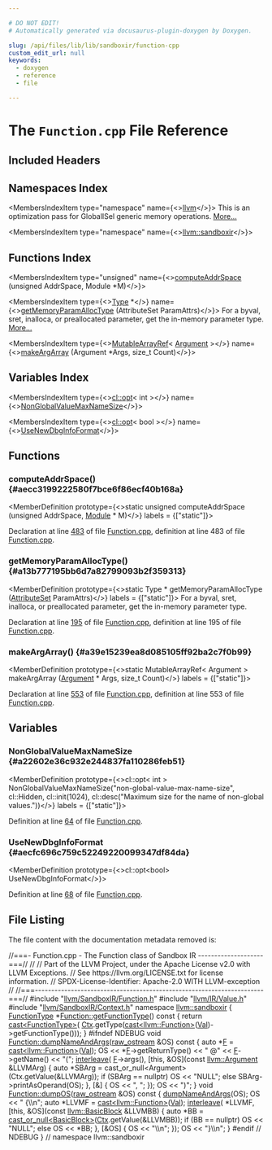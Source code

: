 ```yaml
---

# DO NOT EDIT!
# Automatically generated via docusaurus-plugin-doxygen by Doxygen.

slug: /api/files/lib/lib/sandboxir/function-cpp
custom_edit_url: null
keywords:
  - doxygen
  - reference
  - file

---
```





# The `Function.cpp` File Reference

<DoxygenPage pluginConfig={pluginConfig}>



## Included Headers

<IncludesList>
<IncludesListItem
  filePath="llvm/IR/Function.h"
  permalink="/docs/api/files/include/include/llvm/include/llvm/ir/function-h"
  isLocal="true" />
<IncludesListItem
  filePath="SymbolTableListTraitsImpl.h"
  permalink="/docs/api/files/lib/lib/ir/symboltablelisttraitsimpl-h"
  isLocal="true" />
<IncludesListItem
  filePath="llvm/ADT/ArrayRef.h"
  permalink="/docs/api/files/include/include/llvm/include/llvm/adt/arrayref-h"
  isLocal="true" />
<IncludesListItem
  filePath="llvm/ADT/BitVector.h"
  permalink="/docs/api/files/include/include/llvm/include/llvm/adt/bitvector-h"
  isLocal="true" />
<IncludesListItem
  filePath="llvm/ADT/DenseSet.h"
  permalink="/docs/api/files/include/include/llvm/include/llvm/adt/denseset-h"
  isLocal="true" />
<IncludesListItem
  filePath="llvm/ADT/STLExtras.h"
  permalink="/docs/api/files/include/include/llvm/include/llvm/adt/stlextras-h"
  isLocal="true" />
<IncludesListItem
  filePath="llvm/ADT/SmallString.h"
  permalink="/docs/api/files/include/include/llvm/include/llvm/adt/smallstring-h"
  isLocal="true" />
<IncludesListItem
  filePath="llvm/ADT/SmallVector.h"
  permalink="/docs/api/files/include/include/llvm/include/llvm/adt/smallvector-h"
  isLocal="true" />
<IncludesListItem
  filePath="llvm/ADT/StringRef.h"
  permalink="/docs/api/files/include/include/llvm/include/llvm/adt/stringref-h"
  isLocal="true" />
<IncludesListItem
  filePath="llvm/IR/AbstractCallSite.h"
  permalink="/docs/api/files/include/include/llvm/include/llvm/ir/abstractcallsite-h"
  isLocal="true" />
<IncludesListItem
  filePath="llvm/IR/Argument.h"
  permalink="/docs/api/files/include/include/llvm/include/llvm/ir/argument-h"
  isLocal="true" />
<IncludesListItem
  filePath="llvm/IR/Attributes.h"
  permalink="/docs/api/files/include/include/llvm/include/llvm/ir/attributes-h"
  isLocal="true" />
<IncludesListItem
  filePath="llvm/IR/BasicBlock.h"
  permalink="/docs/api/files/include/include/llvm/include/llvm/ir/basicblock-h"
  isLocal="true" />
<IncludesListItem
  filePath="llvm/IR/Constant.h"
  permalink="/docs/api/files/include/include/llvm/include/llvm/ir/constant-h"
  isLocal="true" />
<IncludesListItem
  filePath="llvm/IR/ConstantRange.h"
  permalink="/docs/api/files/include/include/llvm/include/llvm/ir/constantrange-h"
  isLocal="true" />
<IncludesListItem
  filePath="llvm/IR/Constants.h"
  permalink="/docs/api/files/include/include/llvm/include/llvm/ir/constants-h"
  isLocal="true" />
<IncludesListItem
  filePath="llvm/IR/DerivedTypes.h"
  permalink="/docs/api/files/include/include/llvm/include/llvm/ir/derivedtypes-h"
  isLocal="true" />
<IncludesListItem
  filePath="llvm/IR/GlobalValue.h"
  permalink="/docs/api/files/include/include/llvm/include/llvm/ir/globalvalue-h"
  isLocal="true" />
<IncludesListItem
  filePath="llvm/IR/InstIterator.h"
  permalink="/docs/api/files/include/include/llvm/include/llvm/ir/institerator-h"
  isLocal="true" />
<IncludesListItem
  filePath="llvm/IR/Instruction.h"
  permalink="/docs/api/files/include/include/llvm/include/llvm/ir/instruction-h"
  isLocal="true" />
<IncludesListItem
  filePath="llvm/IR/IntrinsicInst.h"
  permalink="/docs/api/files/include/include/llvm/include/llvm/ir/intrinsicinst-h"
  isLocal="true" />
<IncludesListItem
  filePath="llvm/IR/Intrinsics.h"
  permalink="/docs/api/files/include/include/llvm/include/llvm/ir/intrinsics-h"
  isLocal="true" />
<IncludesListItem
  filePath="llvm/IR/LLVMContext.h"
  permalink="/docs/api/files/include/include/llvm/include/llvm/ir/llvmcontext-h"
  isLocal="true" />
<IncludesListItem
  filePath="llvm/IR/MDBuilder.h"
  permalink="/docs/api/files/include/include/llvm/include/llvm/ir/mdbuilder-h"
  isLocal="true" />
<IncludesListItem
  filePath="llvm/IR/Metadata.h"
  permalink="/docs/api/files/include/include/llvm/include/llvm/ir/metadata-h"
  isLocal="true" />
<IncludesListItem
  filePath="llvm/IR/Module.h"
  permalink="/docs/api/files/include/include/llvm/include/llvm/ir/module-h"
  isLocal="true" />
<IncludesListItem
  filePath="llvm/IR/Operator.h"
  permalink="/docs/api/files/include/include/llvm/include/llvm/ir/operator-h"
  isLocal="true" />
<IncludesListItem
  filePath="llvm/IR/SymbolTableListTraits.h"
  permalink="/docs/api/files/include/include/llvm/include/llvm/ir/symboltablelisttraits-h"
  isLocal="true" />
<IncludesListItem
  filePath="llvm/IR/Type.h"
  permalink="/docs/api/files/include/include/llvm/include/llvm/ir/type-h"
  isLocal="true" />
<IncludesListItem
  filePath="llvm/IR/Use.h"
  permalink="/docs/api/files/include/include/llvm/include/llvm/ir/use-h"
  isLocal="true" />
<IncludesListItem
  filePath="llvm/IR/User.h"
  permalink="/docs/api/files/include/include/llvm/include/llvm/ir/user-h"
  isLocal="true" />
<IncludesListItem
  filePath="llvm/IR/Value.h"
  permalink="/docs/api/files/include/include/llvm/include/llvm/ir/value-h"
  isLocal="true" />
<IncludesListItem
  filePath="llvm/IR/ValueSymbolTable.h"
  permalink="/docs/api/files/include/include/llvm/include/llvm/ir/valuesymboltable-h"
  isLocal="true" />
<IncludesListItem
  filePath="llvm/Support/Casting.h"
  permalink="/docs/api/files/include/include/llvm/include/llvm/support/casting-h"
  isLocal="true" />
<IncludesListItem
  filePath="llvm/Support/CommandLine.h"
  permalink="/docs/api/files/include/include/llvm/include/llvm/support/commandline-h"
  isLocal="true" />
<IncludesListItem
  filePath="llvm/Support/Compiler.h"
  permalink="/docs/api/files/include/include/llvm/include/llvm/support/compiler-h"
  isLocal="true" />
<IncludesListItem
  filePath="llvm/Support/ErrorHandling.h"
  permalink="/docs/api/files/include/include/llvm/include/llvm/support/errorhandling-h"
  isLocal="true" />
<IncludesListItem
  filePath="llvm/Support/ModRef.h"
  permalink="/docs/api/files/include/include/llvm/include/llvm/support/modref-h"
  isLocal="true" />
<IncludesListItem
  filePath="cassert"
  permalink=""
  isLocal="false" />
<IncludesListItem
  filePath="cstddef"
  permalink=""
  isLocal="false" />
<IncludesListItem
  filePath="cstdint"
  permalink=""
  isLocal="false" />
<IncludesListItem
  filePath="cstring"
  permalink=""
  isLocal="false" />
<IncludesListItem
  filePath="string"
  permalink=""
  isLocal="false" />
<IncludesListItem
  filePath="llvm/SandboxIR/Function.h"
  permalink="/docs/api/files/include/include/llvm/include/llvm/sandboxir/function-h"
  isLocal="true" />
<IncludesListItem
  filePath="llvm/SandboxIR/Context.h"
  permalink="/docs/api/files/include/include/llvm/include/llvm/sandboxir/context-h"
  isLocal="true" />
</IncludesList>

## Namespaces Index

<MembersIndex>

<MembersIndexItem
  type="namespace"
  name={<><a href="/docs/api/namespaces/llvm">llvm</a></>}>
This is an optimization pass for GlobalISel generic memory operations. <a href="/docs/api/namespaces/llvm/#details">More...</a>
</MembersIndexItem>

<MembersIndexItem
  type="namespace"
  name={<><a href="/docs/api/namespaces/llvm/sandboxir">llvm::sandboxir</a></>}>
</MembersIndexItem>

</MembersIndex>

## Functions Index

<MembersIndex>

<MembersIndexItem
  type="unsigned"
  name={<><a href="#aecc3199222580f7bce6f86ecf40b168a">computeAddrSpace</a> (unsigned AddrSpace, Module &#42;M)</>}>
</MembersIndexItem>

<MembersIndexItem
  type={<><a href="/docs/api/classes/llvm/type">Type</a> &#42;</>}
  name={<><a href="#a13b777195bb6d7a82799093b2f359313">getMemoryParamAllocType</a> (AttributeSet ParamAttrs)</>}>
For a byval, sret, inalloca, or preallocated parameter, get the in-memory parameter type. <a href="#a13b777195bb6d7a82799093b2f359313">More...</a>
</MembersIndexItem>

<MembersIndexItem
  type={<><a href="/docs/api/classes/llvm/mutablearrayref">MutableArrayRef</a>&lt; <a href="/docs/api/classes/llvm/argument">Argument</a> &gt;</>}
  name={<><a href="#a39e15239ea8d085105ff92ba2c7f0b99">makeArgArray</a> (Argument &#42;Args, size&#95;t Count)</>}>
</MembersIndexItem>

</MembersIndex>

## Variables Index

<MembersIndex>

<MembersIndexItem
  type={<><a href="/docs/api/classes/llvm/cl/opt">cl::opt</a>&lt; int &gt;</>}
  name={<><a href="#a22602e36c932e244837fa110286feb51">NonGlobalValueMaxNameSize</a></>}>
</MembersIndexItem>

<MembersIndexItem
  type={<><a href="/docs/api/files/lib/lib/target/lib/target/arm/armloadstoreoptimizer-cpp/#ab3bfc7321acfbc3619170d5bed907cb3">cl::opt</a>&lt; bool &gt;</>}
  name={<><a href="#aecfc696c759c52249220099347df84da">UseNewDbgInfoFormat</a></>}>
</MembersIndexItem>

</MembersIndex>


<SectionDefinition>

## Functions

### computeAddrSpace() {#aecc3199222580f7bce6f86ecf40b168a}

<MemberDefinition
  prototype={<>static unsigned computeAddrSpace (unsigned AddrSpace, <a href="/docs/api/classes/llvm/module">Module</a> &#42; M)</>}
  labels = {["static"]}>

Declaration at line <a href="/docs/api/files/lib/lib/ir/function-cpp/#l00483">483</a> of file <a href="/docs/api/files/lib/lib/ir/function-cpp">Function.cpp</a>, definition at line 483 of file <a href="/docs/api/files/lib/lib/sandboxir/function-cpp">Function.cpp</a>.
</MemberDefinition>

### getMemoryParamAllocType() {#a13b777195bb6d7a82799093b2f359313}

<MemberDefinition
  prototype={<>static Type &#42; getMemoryParamAllocType (<a href="/docs/api/classes/llvm/attributeset">AttributeSet</a> ParamAttrs)</>}
  labels = {["static"]}>
For a byval, sret, inalloca, or preallocated parameter, get the in-memory parameter type.

Declaration at line <a href="/docs/api/files/lib/lib/ir/function-cpp/#l00195">195</a> of file <a href="/docs/api/files/lib/lib/ir/function-cpp">Function.cpp</a>, definition at line 195 of file <a href="/docs/api/files/lib/lib/sandboxir/function-cpp">Function.cpp</a>.
</MemberDefinition>

### makeArgArray() {#a39e15239ea8d085105ff92ba2c7f0b99}

<MemberDefinition
  prototype={<>static MutableArrayRef&lt; Argument &gt; makeArgArray (<a href="/docs/api/classes/llvm/argument">Argument</a> &#42; Args, size&#95;t Count)</>}
  labels = {["static"]}>

Declaration at line <a href="/docs/api/files/lib/lib/ir/function-cpp/#l00553">553</a> of file <a href="/docs/api/files/lib/lib/ir/function-cpp">Function.cpp</a>, definition at line 553 of file <a href="/docs/api/files/lib/lib/sandboxir/function-cpp">Function.cpp</a>.
</MemberDefinition>

</SectionDefinition>

<SectionDefinition>

## Variables

### NonGlobalValueMaxNameSize {#a22602e36c932e244837fa110286feb51}

<MemberDefinition
  prototype={<>cl::opt&lt; int &gt; NonGlobalValueMaxNameSize(&quot;non-global-value-max-name-size&quot;, cl::Hidden, cl::init(1024), cl::desc(&quot;Maximum size for the name of non-global values.&quot;))</>}
  labels = {["static"]}>

Definition at line <a href="/docs/api/files/lib/lib/ir/function-cpp/#l00064">64</a> of file <a href="/docs/api/files/lib/lib/ir/function-cpp">Function.cpp</a>.
</MemberDefinition>

### UseNewDbgInfoFormat {#aecfc696c759c52249220099347df84da}

<MemberDefinition
  prototype={<>cl::opt&lt;bool&gt; UseNewDbgInfoFormat</>}>

Definition at line <a href="/docs/api/files/lib/lib/ir/function-cpp/#l00068">68</a> of file <a href="/docs/api/files/lib/lib/ir/function-cpp">Function.cpp</a>.
</MemberDefinition>

</SectionDefinition>

## File Listing

The file content with the documentation metadata removed is:

<ProgramListing>

<Link id="l00001" /><CodeLine lineNumber="1"><span class="doxyHighlightComment">//===- Function.cpp - The Function class of Sandbox IR --------------------===//</span></CodeLine>
<Link id="l00002" /><CodeLine lineNumber="2"><span class="doxyHighlightComment">//</span></CodeLine>
<Link id="l00003" /><CodeLine lineNumber="3"><span class="doxyHighlightComment">// Part of the LLVM Project, under the Apache License v2.0 with LLVM Exceptions.</span></CodeLine>
<Link id="l00004" /><CodeLine lineNumber="4"><span class="doxyHighlightComment">// See https://llvm.org/LICENSE.txt for license information.</span></CodeLine>
<Link id="l00005" /><CodeLine lineNumber="5"><span class="doxyHighlightComment">// SPDX-License-Identifier: Apache-2.0 WITH LLVM-exception</span></CodeLine>
<Link id="l00006" /><CodeLine lineNumber="6"><span class="doxyHighlightComment">//</span></CodeLine>
<Link id="l00007" /><CodeLine lineNumber="7"><span class="doxyHighlightComment">//===----------------------------------------------------------------------===//</span></CodeLine>
<Link id="l00008" /><CodeLine lineNumber="8"></CodeLine>
<Link id="l00009" /><CodeLine lineNumber="9"><span class="doxyHighlightPreprocessor">#include &quot;<a href="/docs/api/files/include/include/llvm/include/llvm/sandboxir/function-h">llvm/SandboxIR/Function.h</a>&quot;</span></CodeLine>
<Link id="l00010" /><CodeLine lineNumber="10"><span class="doxyHighlightPreprocessor">#include &quot;<a href="/docs/api/files/include/include/llvm/include/llvm/ir/value-h">llvm/IR/Value.h</a>&quot;</span></CodeLine>
<Link id="l00011" /><CodeLine lineNumber="11"><span class="doxyHighlightPreprocessor">#include &quot;<a href="/docs/api/files/include/include/llvm/include/llvm/sandboxir/context-h">llvm/SandboxIR/Context.h</a>&quot;</span></CodeLine>
<Link id="l00012" /><CodeLine lineNumber="12"></CodeLine>
<Link id="l00013" /><CodeLine lineNumber="13"><span class="doxyHighlightKeyword">namespace </span><span class="doxyHighlight"><a href="/docs/api/namespaces/llvm/sandboxir">llvm::sandboxir</a> &#123;</span></CodeLine>
<Link id="l00014" /><CodeLine lineNumber="14"></CodeLine>
<Link id="l00015" /><CodeLine lineNumber="15" lineLink="/docs/api/classes/llvm/sandboxir/function/#a533e8a1b992a8f5b16e10908d1984d5e"><span class="doxyHighlight"><a href="/docs/api/classes/llvm/sandboxir/functiontype">FunctionType</a> &#42;<a href="/docs/api/classes/llvm/sandboxir/function/#a533e8a1b992a8f5b16e10908d1984d5e">Function::getFunctionType</a>()</span><span class="doxyHighlightKeyword"> const </span><span class="doxyHighlight">&#123;</span></CodeLine>
<Link id="l00016" /><CodeLine lineNumber="16"><span class="doxyHighlight">  </span><span class="doxyHighlightKeywordFlow">return</span><span class="doxyHighlight"> <a href="/docs/api/namespaces/llvm/#ac4fc845f5ed92de63cd4474f128f5fc5">cast&lt;FunctionType&gt;</a>(</span></CodeLine>
<Link id="l00017" /><CodeLine lineNumber="17"><span class="doxyHighlight">      <a href="/docs/api/classes/llvm/sandboxir/value/#a4705ee51ec0da1ba978f2353d2c47f27">Ctx</a>.getType(<a href="/docs/api/namespaces/llvm/#ac4fc845f5ed92de63cd4474f128f5fc5">cast&lt;llvm::Function&gt;</a>(<a href="/docs/api/classes/llvm/sandboxir/value/#a0c4530f3c64d8c2eafac20fb87105d8a">Val</a>)-&gt;getFunctionType()));</span></CodeLine>
<Link id="l00018" /><CodeLine lineNumber="18"><span class="doxyHighlight">&#125;</span></CodeLine>
<Link id="l00019" /><CodeLine lineNumber="19"></CodeLine>
<Link id="l00020" /><CodeLine lineNumber="20"><span class="doxyHighlightPreprocessor">#ifndef NDEBUG</span></CodeLine>
<Link id="l00021" /><CodeLine lineNumber="21" lineLink="/docs/api/classes/llvm/sandboxir/function/#a94c0db67b995b354f7ac1ff83250e57b"><span class="doxyHighlightKeywordType">void</span><span class="doxyHighlight"> <a href="/docs/api/classes/llvm/sandboxir/function/#a94c0db67b995b354f7ac1ff83250e57b">Function::dumpNameAndArgs</a>(<a href="/docs/api/classes/llvm/raw-ostream">raw&#95;ostream</a> &amp;OS)</span><span class="doxyHighlightKeyword"> const </span><span class="doxyHighlight">&#123;</span></CodeLine>
<Link id="l00022" /><CodeLine lineNumber="22"><span class="doxyHighlight">  </span><span class="doxyHighlightKeyword">auto</span><span class="doxyHighlight"> &#42;<a href="/docs/api/files/lib/lib/support/md5-cpp/#a96d73bbd7af15cb1fc38c3f4a3bd82e9">F</a> = <a href="/docs/api/namespaces/llvm/#ac4fc845f5ed92de63cd4474f128f5fc5">cast&lt;llvm::Function&gt;</a>(<a href="/docs/api/classes/llvm/sandboxir/value/#a0c4530f3c64d8c2eafac20fb87105d8a">Val</a>);</span></CodeLine>
<Link id="l00023" /><CodeLine lineNumber="23"><span class="doxyHighlight">  OS &lt;&lt; &#42;<a href="/docs/api/files/lib/lib/support/md5-cpp/#a96d73bbd7af15cb1fc38c3f4a3bd82e9">F</a>-&gt;getReturnType() &lt;&lt; </span><span class="doxyHighlightStringLiteral">&quot; @&quot;</span><span class="doxyHighlight"> &lt;&lt; <a href="/docs/api/files/lib/lib/support/md5-cpp/#a96d73bbd7af15cb1fc38c3f4a3bd82e9">F</a>-&gt;getName() &lt;&lt; </span><span class="doxyHighlightStringLiteral">&quot;(&quot;</span><span class="doxyHighlight">;</span></CodeLine>
<Link id="l00024" /><CodeLine lineNumber="24"><span class="doxyHighlight">  <a href="/docs/api/namespaces/llvm/#a2145da5bde7663d745e9c3ade392809f">interleave</a>(</span></CodeLine>
<Link id="l00025" /><CodeLine lineNumber="25"><span class="doxyHighlight">      <a href="/docs/api/files/lib/lib/support/md5-cpp/#a96d73bbd7af15cb1fc38c3f4a3bd82e9">F</a>-&gt;args(),</span></CodeLine>
<Link id="l00026" /><CodeLine lineNumber="26"><span class="doxyHighlight">      &#91;</span><span class="doxyHighlightKeyword">this</span><span class="doxyHighlight">, &amp;OS&#93;(</span><span class="doxyHighlightKeyword">const</span><span class="doxyHighlight"> <a href="/docs/api/classes/llvm/argument">llvm::Argument</a> &amp;LLVMArg) &#123;</span></CodeLine>
<Link id="l00027" /><CodeLine lineNumber="27"><span class="doxyHighlight">        auto &#42;SBArg = cast&#95;or&#95;null&lt;Argument&gt;(Ctx.getValue(&amp;LLVMArg));</span></CodeLine>
<Link id="l00028" /><CodeLine lineNumber="28"><span class="doxyHighlight">        if (SBArg == nullptr)</span></CodeLine>
<Link id="l00029" /><CodeLine lineNumber="29"><span class="doxyHighlight">          OS &lt;&lt; </span><span class="doxyHighlightStringLiteral">&quot;NULL&quot;</span><span class="doxyHighlight">;</span></CodeLine>
<Link id="l00030" /><CodeLine lineNumber="30"><span class="doxyHighlight">        else</span></CodeLine>
<Link id="l00031" /><CodeLine lineNumber="31"><span class="doxyHighlight">          SBArg-&gt;printAsOperand(OS);</span></CodeLine>
<Link id="l00032" /><CodeLine lineNumber="32"><span class="doxyHighlight">      &#125;,</span></CodeLine>
<Link id="l00033" /><CodeLine lineNumber="33"><span class="doxyHighlight">      &#91;&amp;&#93; &#123; OS &lt;&lt; </span><span class="doxyHighlightStringLiteral">&quot;, &quot;</span><span class="doxyHighlight">; &#125;);</span></CodeLine>
<Link id="l00034" /><CodeLine lineNumber="34"><span class="doxyHighlight">  OS &lt;&lt; </span><span class="doxyHighlightStringLiteral">&quot;)&quot;</span><span class="doxyHighlight">;</span></CodeLine>
<Link id="l00035" /><CodeLine lineNumber="35"><span class="doxyHighlight">&#125;</span></CodeLine>
<Link id="l00036" /><CodeLine lineNumber="36"></CodeLine>
<Link id="l00037" /><CodeLine lineNumber="37" lineLink="/docs/api/classes/llvm/sandboxir/function/#a64a5890e1a9e8383a8ec32c06f52fee3"><span class="doxyHighlightKeywordType">void</span><span class="doxyHighlight"> <a href="/docs/api/classes/llvm/sandboxir/function/#a64a5890e1a9e8383a8ec32c06f52fee3">Function::dumpOS</a>(<a href="/docs/api/classes/llvm/raw-ostream">raw&#95;ostream</a> &amp;OS)</span><span class="doxyHighlightKeyword"> const </span><span class="doxyHighlight">&#123;</span></CodeLine>
<Link id="l00038" /><CodeLine lineNumber="38"><span class="doxyHighlight">  <a href="/docs/api/classes/llvm/sandboxir/function/#a94c0db67b995b354f7ac1ff83250e57b">dumpNameAndArgs</a>(OS);</span></CodeLine>
<Link id="l00039" /><CodeLine lineNumber="39"><span class="doxyHighlight">  OS &lt;&lt; </span><span class="doxyHighlightStringLiteral">&quot; &#123;\\n&quot;</span><span class="doxyHighlight">;</span></CodeLine>
<Link id="l00040" /><CodeLine lineNumber="40"><span class="doxyHighlight">  </span><span class="doxyHighlightKeyword">auto</span><span class="doxyHighlight"> &#42;LLVMF = <a href="/docs/api/namespaces/llvm/#ac4fc845f5ed92de63cd4474f128f5fc5">cast&lt;llvm::Function&gt;</a>(<a href="/docs/api/classes/llvm/sandboxir/value/#a0c4530f3c64d8c2eafac20fb87105d8a">Val</a>);</span></CodeLine>
<Link id="l00041" /><CodeLine lineNumber="41"><span class="doxyHighlight">  <a href="/docs/api/namespaces/llvm/#a2145da5bde7663d745e9c3ade392809f">interleave</a>(</span></CodeLine>
<Link id="l00042" /><CodeLine lineNumber="42"><span class="doxyHighlight">      &#42;LLVMF,</span></CodeLine>
<Link id="l00043" /><CodeLine lineNumber="43"><span class="doxyHighlight">      &#91;</span><span class="doxyHighlightKeyword">this</span><span class="doxyHighlight">, &amp;OS&#93;(</span><span class="doxyHighlightKeyword">const</span><span class="doxyHighlight"> <a href="/docs/api/classes/llvm/basicblock">llvm::BasicBlock</a> &amp;LLVMBB) &#123;</span></CodeLine>
<Link id="l00044" /><CodeLine lineNumber="44"><span class="doxyHighlight">        </span><span class="doxyHighlightKeyword">auto</span><span class="doxyHighlight"> &#42;BB = <a href="/docs/api/namespaces/llvm/#a3e627c32543ca70720c4270a8b11da3f">cast&#95;or&#95;null&lt;BasicBlock&gt;</a>(<a href="/docs/api/classes/llvm/sandboxir/value/#a4705ee51ec0da1ba978f2353d2c47f27">Ctx</a>.getValue(&amp;LLVMBB));</span></CodeLine>
<Link id="l00045" /><CodeLine lineNumber="45"><span class="doxyHighlight">        </span><span class="doxyHighlightKeywordFlow">if</span><span class="doxyHighlight"> (BB == </span><span class="doxyHighlightKeyword">nullptr</span><span class="doxyHighlight">)</span></CodeLine>
<Link id="l00046" /><CodeLine lineNumber="46"><span class="doxyHighlight">          OS &lt;&lt; </span><span class="doxyHighlightStringLiteral">&quot;NULL&quot;</span><span class="doxyHighlight">;</span></CodeLine>
<Link id="l00047" /><CodeLine lineNumber="47"><span class="doxyHighlight">        </span><span class="doxyHighlightKeywordFlow">else</span></CodeLine>
<Link id="l00048" /><CodeLine lineNumber="48"><span class="doxyHighlight">          OS &lt;&lt; &#42;BB;</span></CodeLine>
<Link id="l00049" /><CodeLine lineNumber="49"><span class="doxyHighlight">      &#125;,</span></CodeLine>
<Link id="l00050" /><CodeLine lineNumber="50"><span class="doxyHighlight">      &#91;&amp;OS&#93; &#123; OS &lt;&lt; </span><span class="doxyHighlightStringLiteral">&quot;\\n&quot;</span><span class="doxyHighlight">; &#125;);</span></CodeLine>
<Link id="l00051" /><CodeLine lineNumber="51"><span class="doxyHighlight">  OS &lt;&lt; </span><span class="doxyHighlightStringLiteral">&quot;&#125;\\n&quot;</span><span class="doxyHighlight">;</span></CodeLine>
<Link id="l00052" /><CodeLine lineNumber="52"><span class="doxyHighlight">&#125;</span></CodeLine>
<Link id="l00053" /><CodeLine lineNumber="53"><span class="doxyHighlightPreprocessor">#endif </span><span class="doxyHighlightComment">// NDEBUG</span></CodeLine>
<Link id="l00054" /><CodeLine lineNumber="54"></CodeLine>
<Link id="l00055" /><CodeLine lineNumber="55"><span class="doxyHighlight">&#125; </span><span class="doxyHighlightComment">// namespace llvm::sandboxir</span></CodeLine>

</ProgramListing>


</DoxygenPage>
